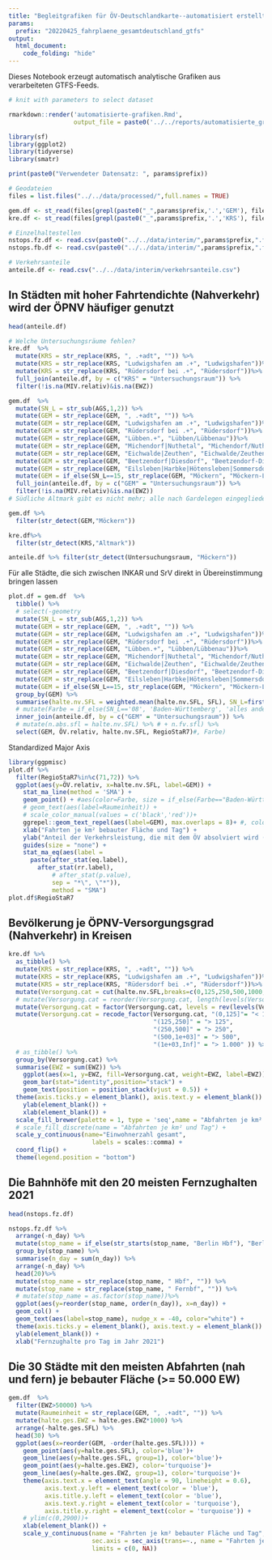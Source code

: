 ```yaml
---
title: "Begleitgrafiken für ÖV-Deutschlandkarte--automatisiert erstellt"
params:
  prefix: "20220425_fahrplaene_gesamtdeutschland_gtfs"
output: 
  html_document:
    code_folding: "hide"
---
```




Dieses Notebook erzeugt automatisch analytische Grafiken aus verarbeiteten GTFS-Feeds.

```r
# knit with parameters to select dataset

rmarkdown::render('automatisierte-grafiken.Rmd',
                  output_file = paste0('../../reports/automatisierte_grafiken-', params$prefix, '.docx')) # set prefix in preamble!
```



```r
library(sf)
library(ggplot2)
library(tidyverse)
library(smatr)
```
```r
print(paste0("Verwendeter Datensatz: ", params$prefix))
```

```r
# Geodateien
files = list.files("../../data/processed/",full.names = TRUE)

gem.df <- st_read(files[grepl(paste0("_",params$prefix,'.','GEM'), files)][1])
kre.df <- st_read(files[grepl(paste0("_",params$prefix,'.','KRS'), files)][1])
```

```r
# Einzelhaltestellen
nstops.fz.df <- read.csv(paste0("../../data/interim/",params$prefix,".fz.nstops.csv"))
nstops.fb.df <- read.csv(paste0("../../data/interim/",params$prefix,".fb.nstops.csv"))
```


```r
# Verkehrsanteile
anteile.df <- read.csv("../../data/interim/verkehrsanteile.csv")
```


## In Städten mit hoher Fahrtendichte (Nahverkehr) wird der ÖPNV häufiger genutzt
```r
head(anteile.df)
```

```r
# Welche Untersuchungsräume fehlen?
kre.df  %>% 
  mutate(KRS = str_replace(KRS, ", .+adt", "")) %>%
  mutate(KRS = str_replace(KRS, "Ludwigshafen am .+", "Ludwigshafen"))%>%
  mutate(KRS = str_replace(KRS, "Rüdersdorf bei .+", "Rüdersdorf"))%>%
  full_join(anteile.df, by = c("KRS" = "Untersuchungsraum")) %>%
  filter(!is.na(MIV.relativ)&is.na(EWZ))

gem.df  %>% 
  mutate(SN_L = str_sub(AGS,1,2)) %>%
  mutate(GEM = str_replace(GEM, ", .+adt", "")) %>%
  mutate(GEM = str_replace(GEM, "Ludwigshafen am .+", "Ludwigshafen"))%>%
  mutate(GEM = str_replace(GEM, "Rüdersdorf bei .+", "Rüdersdorf"))%>%
  mutate(GEM = str_replace(GEM, "Lübben.+", "Lübben/Lübbenau"))%>%
  mutate(GEM = str_replace(GEM, "Michendorf|Nuthetal", "Michendorf/Nuthetal"))%>%
  mutate(GEM = str_replace(GEM, "Eichwalde|Zeuthen", "Eichwalde/Zeuthen"))%>%
  mutate(GEM = str_replace(GEM, "Beetzendorf|Diesdorf", "Beetzendorf-Diesdorf"))%>%
  mutate(GEM = str_replace(GEM, "Eilsleben|Harbke|Hötensleben|Sommersdorf|Ummendorf|Völpke|Wefensleben", "Obere Aller"))%>%
  mutate(GEM = if_else(SN_L==15, str_replace(GEM, "Möckern", "Möckern-Loburg-Fläming"), GEM))%>%
  full_join(anteile.df, by = c("GEM" = "Untersuchungsraum")) %>%
  filter(!is.na(MIV.relativ)&is.na(EWZ))
# Südliche Altmark gibt es nicht mehr; alle nach Gardelegen eingegliedert

gem.df %>%
  filter(str_detect(GEM,"Möckern"))

kre.df%>%
  filter(str_detect(KRS,"Altmark"))

anteile.df %>% filter(str_detect(Untersuchungsraum, "Möckern"))
```
Für alle Städte, die sich zwischen INKAR und SrV direkt in Übereinstimmung bringen lassen
```r
plot.df = gem.df  %>% 
  tibble() %>%
  # select(-geometry
  mutate(SN_L = str_sub(AGS,1,2)) %>%
  mutate(GEM = str_replace(GEM, ", .+adt", "")) %>%
  mutate(GEM = str_replace(GEM, "Ludwigshafen am .+", "Ludwigshafen"))%>%
  mutate(GEM = str_replace(GEM, "Rüdersdorf bei .+", "Rüdersdorf"))%>%
  mutate(GEM = str_replace(GEM, "Lübben.+", "Lübben/Lübbenau"))%>%
  mutate(GEM = str_replace(GEM, "Michendorf|Nuthetal", "Michendorf/Nuthetal"))%>%
  mutate(GEM = str_replace(GEM, "Eichwalde|Zeuthen", "Eichwalde/Zeuthen"))%>%
  mutate(GEM = str_replace(GEM, "Beetzendorf|Diesdorf", "Beetzendorf-Diesdorf"))%>%
  mutate(GEM = str_replace(GEM, "Eilsleben|Harbke|Hötensleben|Sommersdorf|Ummendorf|Völpke|Wefensleben", "Obere Aller"))%>%
  mutate(GEM = if_else(SN_L==15, str_replace(GEM, "Möckern", "Möckern-Loburg-Fläming"), GEM))%>%
  group_by(GEM) %>%
  summarise(halte.nv.SFL = weighted.mean(halte.nv.SFL, SFL), SN_L=first(SN_L), RegioStaR7=first(RegioStaR7)) %>%
  # mutate(Farbe = if_else(SN_L=='08', 'Baden-Württemberg', 'alles andere')) %>%
  inner_join(anteile.df, by = c("GEM" = "Untersuchungsraum")) %>%
  # mutate(n.abs.sfl = halte.nv.SFL) %>% # + n.fv.sfl) %>%
  select(GEM, ÖV.relativ, halte.nv.SFL, RegioStaR7)#, Farbe)
```

Standardized Major Axis
```r
library(ggpmisc)
plot.df %>%
  filter(RegioStaR7%in%c(71,72)) %>%
  ggplot(aes(y=ÖV.relativ, x=halte.nv.SFL, label=GEM)) +
    stat_ma_line(method = 'SMA') +
    geom_point() + #aes(color=Farbe, size = if_else(Farbe=="Baden-Württemberg",10,1))) +
    # geom_text(aes(label=Raumeinheit)) +
    # scale_color_manual(values = c('black','red'))+
    ggrepel::geom_text_repel(aes(label=GEM), max.overlaps = 8)+ #, color=Farbe)) +
    xlab("Fahrten je km² bebauter Fläche und Tag") +
    ylab("Anteil der Verkehrsleistung, die mit dem ÖV absolviert wird (%)")+
    guides(size = "none") +
    stat_ma_eq(aes(label = 
      paste(after_stat(eq.label),
        after_stat(rr.label),
            # after_stat(p.value),
            sep = "*\", \"*")),
            method = "SMA")
plot.df$RegioStaR7
```


## Bevölkerung je ÖPNV-Versorgungsgrad (Nahverkehr) in Kreisen
```r
kre.df %>% 
  as_tibble() %>%
  mutate(KRS = str_replace(KRS, ", .+adt", "")) %>%
  mutate(KRS = str_replace(KRS, "Ludwigshafen am .+", "Ludwigshafen"))%>%
  mutate(KRS = str_replace(KRS, "Rüdersdorf bei .+", "Rüdersdorf"))%>%
  mutate(Versorgung.cat = cut(halte.nv.SFL,breaks=c(0,125,250,500,1000, Inf))) %>%
  # mutate(Versorgung.cat = reorder(Versorgung.cat, length(levels(Versorgung.cat))-as.numeric(labels(Versorgung.cat)))) %>%
  mutate(Versorgung.cat = factor(Versorgung.cat, levels = rev(levels(Versorgung.cat)))) %>%
  mutate(Versorgung.cat = recode_factor(Versorgung.cat, "(0,125]"= "< 125" , 
                                        "(125,250]" = "> 125", 
                                        "(250,500]" = "> 250", 
                                        "(500,1e+03]" = "> 500", 
                                        "(1e+03,Inf]" = "> 1.000" )) %>%
  # as_tibble() %>%
  group_by(Versorgung.cat) %>%
  summarise(EWZ = sum(EWZ)) %>%
    ggplot(aes(x=1, y=EWZ, fill=Versorgung.cat, weight=EWZ, label=EWZ)) +
    geom_bar(stat="identity",position="stack") +
    geom_text(position = position_stack(vjust = 0.5)) + 
  theme(axis.ticks.y = element_blank(), axis.text.y = element_blank()) +
    ylab(element_blank()) +
    xlab(element_blank()) +
  scale_fill_brewer(palette = 1, type = 'seq',name = "Abfahrten je km² und Tag")+
  # scale_fill_discrete(name = "Abfahrten je km² und Tag") +
  scale_y_continuous(name="Einwohnerzahl gesamt", 
                       labels = scales::comma) +
  coord_flip() +
  theme(legend.position = "bottom")
```


## Die Bahnhöfe mit den 20 meisten Fernzughalten 2021
```r
head(nstops.fz.df)
```

```r
nstops.fz.df %>%
  arrange(-n_day) %>%
  mutate(stop_name = if_else(str_starts(stop_name, "Berlin Hbf"), "Berlin Hbf", as.character(stop_name))) %>%
  group_by(stop_name) %>%
  summarise(n_day = sum(n_day)) %>%
  arrange(-n_day) %>%
  head(20)%>%
  mutate(stop_name = str_replace(stop_name, " Hbf", "")) %>%
  mutate(stop_name = str_replace(stop_name, " Fernbf", "")) %>%
  # mutate(stop_name = as.factor(stop_name))%>%
  ggplot(aes(y=reorder(stop_name, order(n_day)), x=n_day)) +
  geom_col() +
  geom_text(aes(label=stop_name), nudge_x = -40, color="white") +
  theme(axis.ticks.y = element_blank(), axis.text.y = element_blank()) +
  ylab(element_blank()) +
  xlab("Fernzughalte pro Tag im Jahr 2021")
```

## Die 30 Städte mit den meisten Abfahrten (nah und fern) je bebauter Fläche (>= 50.000 EW)
```r
gem.df  %>% 
  filter(EWZ>50000) %>%
  mutate(Raumeinheit = str_replace(GEM, ", .+adt", "")) %>%
  mutate(halte.ges.EWZ = halte.ges.EWZ*1000) %>%
  arrange(-halte.ges.SFL) %>%
  head(30) %>%
  ggplot(aes(x=reorder(GEM, -order(halte.ges.SFL)))) +
    geom_point(aes(y=halte.ges.SFL), color='blue')+
    geom_line(aes(y=halte.ges.SFL, group=1), color='blue')+
    geom_point(aes(y=halte.ges.EWZ), color='turquoise')+
    geom_line(aes(y=halte.ges.EWZ, group=1), color='turquoise')+
    theme(axis.text.x = element_text(angle = 90, lineheight = 0.6),
          axis.text.y.left = element_text(color = 'blue'),
          axis.title.y.left = element_text(color = 'blue'),
          axis.text.y.right = element_text(color = 'turquoise'),
          axis.title.y.right = element_text(color = 'turquoise')) +
    # ylim(c(0,2900))+
    xlab(element_blank()) +
    scale_y_continuous(name = "Fahrten je km² bebauter Fläche und Tag",
                       sec.axis = sec_axis(trans=~., name = "Fahrten je 1.000 Einwohner und Tag"),
                       limits = c(0, NA))
  

```


